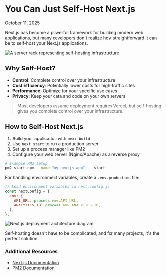 # You Can Just Self-Host Next.js

October 11, 2025

Next.js has become a powerful framework for building modern web applications, but many developers don't realize how straightforward it can be to self-host your Next.js applications.

![A server rack representing self-hosting infrastructure](https://4kwallpapers.com/images/wallpapers/macos-big-sur-apple-layers-fluidic-colorful-wwdc-stock--1455.jpg)

## Why Self-Host?

- **Control**: Complete control over your infrastructure
- **Cost Efficiency**: Potentially lower costs for high-traffic sites
- **Performance**: Optimize for your specific use cases
- **Privacy**: Keep your data and code on your own servers

> Most developers assume deployment requires Vercel, but self-hosting gives you complete control over your infrastructure.

## How to Self-Host Next.js

1. Build your application with `next build`
2. Use `next start` to run a production server
3. Set up a process manager like PM2
4. Configure your web server (Nginx/Apache) as a reverse proxy

```bash
# Example PM2 setup
pm2 start npm --name "my-nextjs-app" -- start
```

For handling environment variables, create a `.env.production` file:

```js
// Load environment variables in next.config.js
const nextConfig = {
  env: {
    API_URL: process.env.API_URL,
    ANALYTICS_ID: process.env.ANALYTICS_ID,
  },
};
```

![Next.js deployment architecture diagram](https://4kwallpapers.com/images/wallpapers/macos-big-sur-apple-layers-fluidic-colorful-wwdc-stock--1455.jpg)

Self-hosting doesn't have to be complicated, and for many projects, it's the perfect solution.

### Additional Resources

- [Next.js Documentation](https://nextjs.org/docs/deployment)
- [PM2 Documentation](https://pm2.keymetrics.io/docs/usage/quick-start/)
